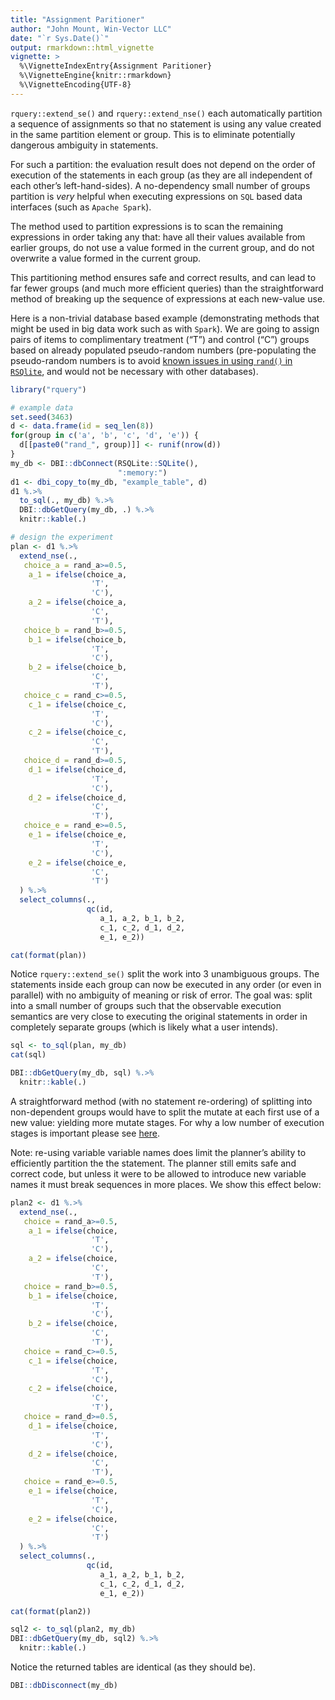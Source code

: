 ```yaml
---
title: "Assignment Paritioner"
author: "John Mount, Win-Vector LLC"
date: "`r Sys.Date()`"
output: rmarkdown::html_vignette
vignette: >
  %\VignetteIndexEntry{Assignment Paritioner}
  %\VignetteEngine{knitr::rmarkdown}
  %\VignetteEncoding{UTF-8}
---
```


`rquery::extend_se()` and `rquery::extend_nse()` each automatically partition a sequence of assignments so that no statement is using any value created in the same partition element or group.  This is to eliminate potentially dangerous ambiguity in statements.

For such a partition: the evaluation result does not depend on the order of execution of the statements in each group (as they are all independent of each other's left-hand-sides).  A no-dependency small number of groups partition is *very* helpful when executing expressions on `SQL` based data interfaces (such as `Apache Spark`).

The method used to partition expressions is to scan the remaining expressions in order taking any that: have all their values available from earlier groups, do not use a value formed in the current group, and do not overwrite a value formed in the current group.

This partitioning method ensures safe and correct results, and can lead to far fewer groups (and much more efficient queries) than the straightforward method of breaking up the sequence of expressions at each new-value use.

Here is a non-trivial database based example (demonstrating methods that might be used in big data work such as with `Spark`). We are going to assign pairs of items to complimentary treatment ("T") and control ("C") groups based on already populated pseudo-random numbers (pre-populating the pseudo-random numbers is to avoid [known issues in using `rand()` in `RSQlite`](https://winvector.github.io/rquery/reference/if_else_block.html), and would not be necessary with other databases).

```r
library("rquery")

# example data
set.seed(3463)
d <- data.frame(id = seq_len(8))
for(group in c('a', 'b', 'c', 'd', 'e')) {
  d[[paste0("rand_", group)]] <- runif(nrow(d))
}
my_db <- DBI::dbConnect(RSQLite::SQLite(), 
                        ":memory:")
d1 <- dbi_copy_to(my_db, "example_table", d)
d1 %.>%
  to_sql(., my_db) %.>%
  DBI::dbGetQuery(my_db, .) %.>%
  knitr::kable(.)

# design the experiment 
plan <- d1 %.>%
  extend_nse(.,
   choice_a = rand_a>=0.5, 
    a_1 = ifelse(choice_a, 
                  'T', 
                  'C'),
    a_2 = ifelse(choice_a, 
                  'C', 
                  'T'),
   choice_b = rand_b>=0.5, 
    b_1 = ifelse(choice_b, 
                  'T', 
                  'C'),
    b_2 = ifelse(choice_b, 
                  'C', 
                  'T'),
   choice_c = rand_c>=0.5, 
    c_1 = ifelse(choice_c, 
                  'T', 
                  'C'),
    c_2 = ifelse(choice_c, 
                  'C', 
                  'T'),
   choice_d = rand_d>=0.5, 
    d_1 = ifelse(choice_d, 
                  'T', 
                  'C'),
    d_2 = ifelse(choice_d, 
                  'C', 
                  'T'),
   choice_e = rand_e>=0.5, 
    e_1 = ifelse(choice_e, 
                  'T', 
                  'C'),
    e_2 = ifelse(choice_e, 
                  'C', 
                  'T')
  ) %.>%
  select_columns(., 
                 qc(id,
                    a_1, a_2, b_1, b_2,
                    c_1, c_2, d_1, d_2,
                    e_1, e_2))

cat(format(plan))
```

Notice `rquery::extend_se()` split the work into 3 unambiguous groups.  The statements inside each group can now be executed in any order (or even in parallel) with no ambiguity of meaning or risk of error.  The goal was: split into a small number of groups such that the observable execution semantics are very close to executing the original statements in order in completely separate groups (which is likely what a user intends).

```r
sql <- to_sql(plan, my_db)
cat(sql)
```

```r
DBI::dbGetQuery(my_db, sql) %.>%
  knitr::kable(.)
```

A straightforward method (with no statement re-ordering) of splitting into non-dependent groups would have to split the mutate at each first use of a new value: yielding more mutate stages.  For why a low number of execution stages is important please see [here](http://winvector.github.io/FluidData/partition_mutate.html). 

Note: re-using variable variable names does limit the planner's ability to efficiently partition the the statement.  The planner still emits safe and correct code, but unless it were to be allowed to introduce new variable names it must break sequences in more places.  We show this effect below:

```r
plan2 <- d1 %.>%
  extend_nse(.,
   choice = rand_a>=0.5, 
    a_1 = ifelse(choice, 
                  'T', 
                  'C'),
    a_2 = ifelse(choice, 
                  'C', 
                  'T'),
   choice = rand_b>=0.5, 
    b_1 = ifelse(choice, 
                  'T', 
                  'C'),
    b_2 = ifelse(choice, 
                  'C', 
                  'T'),
   choice = rand_c>=0.5, 
    c_1 = ifelse(choice, 
                  'T', 
                  'C'),
    c_2 = ifelse(choice, 
                  'C', 
                  'T'),
   choice = rand_d>=0.5, 
    d_1 = ifelse(choice, 
                  'T', 
                  'C'),
    d_2 = ifelse(choice, 
                  'C', 
                  'T'),
   choice = rand_e>=0.5, 
    e_1 = ifelse(choice, 
                  'T', 
                  'C'),
    e_2 = ifelse(choice, 
                  'C', 
                  'T')
  ) %.>%
  select_columns(., 
                 qc(id,
                    a_1, a_2, b_1, b_2,
                    c_1, c_2, d_1, d_2,
                    e_1, e_2))

cat(format(plan2))
```

```r
sql2 <- to_sql(plan2, my_db)
DBI::dbGetQuery(my_db, sql2) %.>%
  knitr::kable(.)
```

Notice the returned tables are identical (as they should be).

```r
DBI::dbDisconnect(my_db)
```

